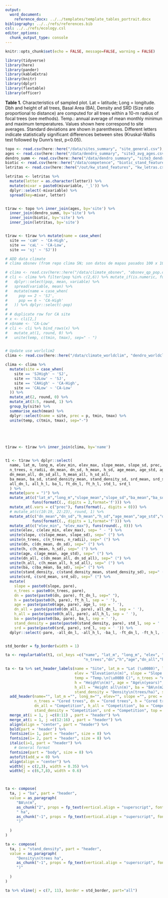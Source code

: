 ```yaml
---
output:
  word_document:
    reference_docx: ../../templates/template_tables_portrait.docx
bibliography: ../../refs/references.bib
csl: ../../refs/ecology.csl
editor_options: 
  chunk_output_type: console
---
```


```r
knitr::opts_chunk$set(echo = FALSE, message=FALSE, warning = FALSE)
```

```r
library(tidyverse)
library(here)
library(pander)
library(kableExtra)
library(knitr)
library(dplyr)
library(flextable)
library(officer)
```


**Table 1.** Characteristics of sampled plot. Lat = latitude; Long = longitude. Dbh and height of all trees, Basal Area (BA), Density and SRD (Size ratio proportional to distance) are computed for all trees within a 10-m radius of focal trees (see methods). Temp.: annual average of mean monthly minimun and maximum temperatures. Values shown here correspond to site averages. Standard deviations are shown in parentheses. Different letters indicate statistically significant differences between sites (Kruskal-Wallis test followed by Dunn’s test, p<0.05). 



```r
topo <- read.csv(here::here("/data/sites_summary", "site_general.csv"), header = TRUE)
ages <- read.csv(here::here("/data/dendro_summary", "site3_avg_ages.csv"), header = TRUE)
dendro_summ <- read.csv(here::here("/data/dendro_summary", "site3_dendro_summary.csv"), header = TRUE)
biotic <- read.csv(here::here("/data/competence", "biotic_stand_features.csv"), header = TRUE)
letritas <- read.csv(here::here("/out/kw_stand_features", "kw_letras.csv"), header = TRUE)

letritas <- letritas %>% 
  mutate(letter = as.character(letter)) %>% 
  mutate(mivar = paste0(mivariable, '_l')) %>%
  dplyr::select(-mivariable) %>% 
  spread(key=mivar, letter)


t1raw <- topo %>% inner_join(ages, by='site') %>% 
  inner_join(dendro_summ, by='site') %>% 
  inner_join(biotic, by='site') %>% 
  inner_join(letritas, by='site')


t1raw <- t1raw %>% mutate(name = case_when(
  site == 'caH' ~ 'CA-High', 
  site == 'caL' ~ 'CA-Low',
  site == 'sj' ~ 'SJ')) 

# ADD data climate
# clima obsnev (from repo clima SN; son datos de mapas pasados 100 x 100 1960 - 2010)

# clima <- read.csv(here::here("/data/climate_obsnev", "obsnev_qp_pop.csv"), header = TRUE)
# cli <- clima %>% filter(pop %in% c(2,6)) %>% mutate_if(is.numeric, funs(round(., 1))) %>% 
#   dplyr::select(pop, mean, variable) %>% 
#   spread(variable, mean) %>% 
#   mutate(name = case_when(
#     pop == 2 ~ 'SJ',
#     pop == 6 ~ 'CA-High'
#   )) %>% dplyr::select(-pop) 
# 
# # duplicate row for CA site
# x <- cli[2,] 
# x$name <- 'CA-Low'
# cli <- cli %>% bind_rows(x) %>% 
#   mutate_at(1, round, 0) %>% 
#   unite(temp, c(tmin, tmax), sep=" - ") 


# Update use worlclim2 
clima <- read.csv(here::here("/data/climate_worldclim", "dendro_worldclim.csv"), header = TRUE)

clima <- clima %>% 
  mutate(site = case_when(
    site == 'SJHigh' ~ 'SJ', 
    site == 'SJLow' ~ 'SJ',  
    site == 'CAHigh' ~ 'CA-High',
    site == 'CALow' ~ 'CA-Low'
  )) %>% 
  mutate_at(2, round, 0) %>% 
  mutate_at(3:5, round, 1) %>% 
  group_by(site) %>% 
  summarise_each(mean) %>% 
  dplyr::select(name = site, prec = p, tmin, tmax) %>% 
  unite(temp, c(tmin, tmax), sep="-")




        
t1raw <- t1raw %>% inner_join(clima, by='name') 


t1 <- t1raw %>% dplyr::select(
  name, lat_m, long_m, elev_min, elev_max, slope_mean, slope_sd, prec, temp, 
  n_trees, n_radii, dn_mean, dn_sd, h_mean, h_sd, age_mean, age_std, age_l, 
  dn_mean_all, dn_sd_all, h_mean_all, h_sd_all,
  ba_mean, ba_sd, stand_density_mean, stand_density_sd, srd_mean, srd_sd,
  all_dn_l, all_h_l, ba_l, ft_dn_l, ft_h_l, std_l, srd_l
  ) %>% 
  mutate(pare = ")") %>% 
  mutate_at(c("lat_m","long_m","slope_mean","slope_sd","ba_mean","ba_sd","srd_mean","srd_sd"), 
            funs(formatC(., digits = 2,format='f'))) %>%  
  mutate_at(.vars = c("prec"), funs(format(., digits = 0))) %>% 
  # mutate_at(c(10:19, 22:23), round, 1) %>% 
  mutate_at(c("dn_mean","dn_sd","h_mean","h_sd","age_mean","age_std","dn_mean_all","dn_sd_all","h_mean_all","h_sd_all","stand_density_mean","stand_density_sd"),
            funs(formatC(., digits = 1,format='f'))) %>%
  mutate_at(c("elev_min", "elev_max"), funs(round(., 0))) %>% 
  unite(elev, c(elev_min, elev_max), sep= " - ") %>% 
  unite(slope, c(slope_mean, slope_sd), sep=" (") %>% 
  unite(n_trees, c(n_trees, n_radii), sep=" (") %>% 
  unite(dn, c(dn_mean, dn_sd), sep=" (") %>% 
  unite(h, c(h_mean, h_sd), sep=" (") %>% 
  unite(age, c(age_mean, age_std), sep=" (") %>% 
  unite(dn_all, c(dn_mean_all, dn_sd_all), sep=" (") %>% 
  unite(h_all, c(h_mean_all, h_sd_all), sep=" (") %>% 
  unite(ba, c(ba_mean, ba_sd), sep=" (") %>% 
  unite(stand_density, c(stand_density_mean, stand_density_sd), sep=" (") %>% 
  unite(srd, c(srd_mean, srd_sd), sep=" (") %>% 
  mutate(
    slope = paste0(slope, pare),
    n_trees = paste0(n_trees, pare),
    dn = paste(paste0(dn, pare), ft_dn_l, sep=" "),
    h = paste(paste0(h, pare), ft_h_l, sep = ' '),
    age = paste(paste0(age, pare), age_l, sep = ' '),
    dn_all = paste(paste0(dn_all, pare), all_dn_l, sep = ' '),
    h_all = paste(paste0(h_all, pare), all_h_l, sep = ' '),
    ba = paste(paste0(ba, pare), ba_l, sep = ' '),
    stand_density = paste(paste0(stand_density, pare), std_l, sep = ' '),
    srd = paste(paste0(srd, pare), srd_l, sep = ' ')) %>%
  dplyr::select(-pare, -all_dn_l, -all_h_l, -ba_l, -ft_dn_l, -ft_h_l, -std_l, -srd_l, -age_l) 


std_border = fp_border(width = 1)

ta <- regulartable(t1, col_keys =c("name", "lat_m", "long_m", "elev", "slope", "prec", "temp",
                                   "n_trees","dn","h","age","dn_all","h_all","ba","stand_density","srd"))

ta <- ta %>% set_header_labels(name = "Site", lat_m = "Lat (\u00B0)", long_m = "Long (\u00B0)", 
                               elev = "Elevation\n(m)", slope = "Slope (\u00B0)",  prec = "Prec.\n(mm)",
                               temp = "Temp.\n(\u00B0 C)", n_trees = "# trees\n(# cores)", dn = "Dbh (cm)",
                               h = "Height\n(m)", age = "Age\n(years)", dn_all = "Dbh all\n(cm)", 
                               h_all = "Height all\n(m)", ba = "BA\n(m2/ha)", 
                               stand_density = "Density\n(trees/ha)", srd = "SRD") %>% 
  add_header(name="", lat_m ="", long_m="", elev="", slope ="", prec = "", temp = "",
             n_trees = "Cored trees", dn = "Cored trees", h = "Cored trees", age = "Cored trees", 
             dn_all = "Competition", h_all = "Competition", ba = "Competition", 
             stand_density = "Competition", srd = "Competition", top = TRUE) %>% 
  merge_at(i = 1, j =c(8:11) , part = "header") %>% 
  merge_at(i = 1, j =c(12:16) , part = "header") %>% 
  align(align = "center", part = "header") %>% 
  bold(part = 'header') %>% 
  fontsize(i= 1, part = "header", size = 8) %>% 
  fontsize(i= 2, part = "header", size = 8) %>% 
  italic(i=1, part = "header") %>% 
    # General format 
  fontsize(part = "body", size = 8) %>% 
  autofit(add_w = 0) %>% 
  align(align = "center") %>% 
  width(j = c(2,3), width = 0.35) %>% 
  width(j = c(6,7,8), width = 0.6)



ta <- compose(
  ta, j = "ba", part = "header",
  value = as_paragraph(
     "BA\n(m",  
     as_chunk("2", props = fp_text(vertical.align = "superscript", font.size = 8)),
     " ha", 
     as_chunk("-1", props = fp_text(vertical.align = "superscript", font.size = 8)),
     ")"
     
  )
)

ta <- compose(
  ta, j = "stand_density", part = "header",
  value = as_paragraph(
     "Density\n(trees ha",  
     as_chunk("-1", props = fp_text(vertical.align = "superscript", font.size = 6)),
     ")"
     
  )
)

ta %>% vline(j = c(7, 11), border = std_border, part="all") 



```